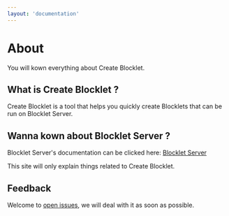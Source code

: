 ```yaml
---
layout: 'documentation'
---
```


# About

You will kown everything about Create Blocklet.

## What is Create Blocklet ?

Create Blocklet is a tool that helps you quickly create Blocklets that can be run on Blocklet Server.

## Wanna kown about Blocklet Server ?

Blocklet Server's documentation can be clicked here: [Blocklet Server](https://docs.arcblock.io/abtnode/zh/)

This site will only explain things related to Create Blocklet.

## Feedback

Welcome to [open issues](https://github.com/blocklet/create-blocklet/issues), we will deal with it as soon as possible.

